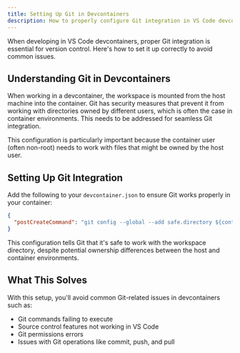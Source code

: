 ```yaml
---
title: Setting Up Git in Devcontainers
description: How to properly configure Git integration in VS Code devcontainers
---
```



When developing in VS Code devcontainers, proper Git integration is essential for version control. Here's how to set it up correctly to avoid common issues.

## Understanding Git in Devcontainers

When working in a devcontainer, the workspace is mounted from the host machine into the container. Git has security measures that prevent it from working with directories owned by different users, which is often the case in container environments. This needs to be addressed for seamless Git integration.

<Aside type="tip">
This configuration is particularly important because the container user (often non-root) needs to work with files that might be owned by the host user.
</Aside>

## Setting Up Git Integration

Add the following to your `devcontainer.json` to ensure Git works properly in your container:

```json
{
  "postCreateCommand": "git config --global --add safe.directory ${containerWorkspaceFolder}"
}
```

This configuration tells Git that it's safe to work with the workspace directory, despite potential ownership differences between the host and container environments.

## What This Solves

With this setup, you'll avoid common Git-related issues in devcontainers such as:
- Git commands failing to execute
- Source control features not working in VS Code
- Git permissions errors
- Issues with Git operations like commit, push, and pull
